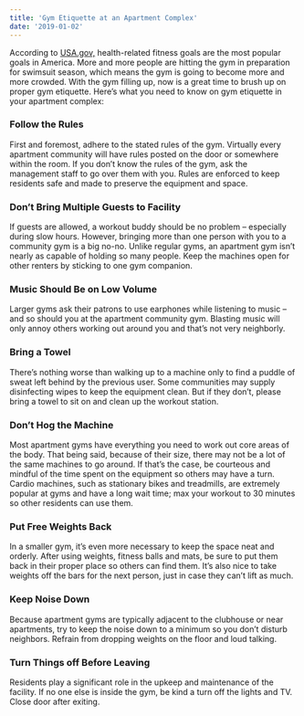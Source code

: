 ```yaml
---
title: 'Gym Etiquette at an Apartment Complex'
date: '2019-01-02'
---
```


According to [USA.gov,](https://www.usa.gov/) health-related fitness goals are the most popular goals in America. More and more people are hitting the gym in preparation for swimsuit season, which means the gym is going to become more and more crowded. With the gym filling up, now is a great time to brush up on proper gym etiquette. Here’s what you need to know on gym etiquette in your apartment complex:

### Follow the Rules

First and foremost, adhere to the stated rules of the gym. Virtually every apartment community will have rules posted on the door or somewhere within the room. If you don’t know the rules of the gym, ask the management staff to go over them with you. Rules are enforced to keep residents safe and made to preserve the equipment and space.

### Don’t Bring Multiple Guests to Facility

If guests are allowed, a workout buddy should be no problem – especially during slow hours. However, bringing more than one person with you to a community gym is a big no-no. Unlike regular gyms, an apartment gym isn’t nearly as capable of holding so many people. Keep the machines open for other renters by sticking to one gym companion.

### Music Should Be on Low Volume

Larger gyms ask their patrons to use earphones while listening to music – and so should you at the apartment community gym. Blasting music will only annoy others working out around you and that’s not very neighborly.

### Bring a Towel

There’s nothing worse than walking up to a machine only to find a puddle of sweat left behind by the previous user. Some communities may supply disinfecting wipes to keep the equipment clean. But if they don’t, please bring a towel to sit on and clean up the workout station.

### Don’t Hog the Machine

Most apartment gyms have everything you need to work out core areas of the body. That being said, because of their size, there may not be a lot of the same machines to go around. If that’s the case, be courteous and mindful of the time spent on the equipment so others may have a turn. Cardio machines, such as stationary bikes and treadmills, are extremely popular at gyms and have a long wait time; max your workout to 30 minutes so other residents can use them.

### Put Free Weights Back

In a smaller gym, it’s even more necessary to keep the space neat and orderly. After using weights, fitness balls and mats, be sure to put them back in their proper place so others can find them. It’s also nice to take weights off the bars for the next person, just in case they can’t lift as much.

### Keep Noise Down

Because apartment gyms are typically adjacent to the clubhouse or near apartments, try to keep the noise down to a minimum so you don’t disturb neighbors. Refrain from dropping weights on the floor and loud talking.

### Turn Things off Before Leaving

Residents play a significant role in the upkeep and maintenance of the facility. If no one else is inside the gym, be kind a turn off the lights and TV. Close door after exiting.
